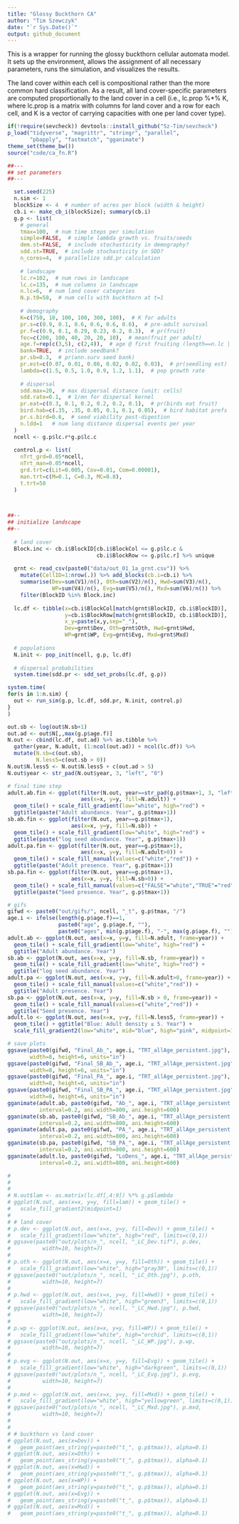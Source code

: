 ```yaml
---
title: "Glossy Buckthorn CA"
author: "Tim Szewczyk"
date: "`r Sys.Date()`"
output: github_document
---
```


This is a wrapper for running the glossy buckthorn cellular automata model. It sets up the environment, allows the assignment of all necessary parameters, runs the simulation, and visualizes the results.

The land cover within each cell is compositional rather than the more common hard classification. As a result, all land cover-specific parameters are computed proportionally to the land cover in a cell (i.e., lc.prop %*% K, where lc.prop is a matrix with columns for land cover and a row for each cell, and K is a vector of carrying capacities with one per land cover type).

```r
if(!require(sevcheck)) devtools::install_github("Sz-Tim/sevcheck")
p_load("tidyverse", "magrittr", "stringr", "parallel", 
       "pbapply", "fastmatch", "gganimate")
theme_set(theme_bw())
source("code/ca_fn.R")
```


```r
##---
## set parameters
##---

  set.seed(225)
  n.sim <- 1
  blockSize <- 4  # number of acres per block (width & height)
  cb.i <- make_cb_i(blockSize); summary(cb.i)
  g.p <- list(
    # general
    tmax=100,  # num time steps per simulation
    simple=FALSE,  # simple lambda growth vs. fruits/seeds
    dem.st=FALSE,  # include stochasticity in demography?
    sdd.st=TRUE,  # include stochasticity in SDD?
    n_cores=4,  # parallelize sdd.pr calculation
    
    # landscape
    lc.r=102,  # num rows in landscape
    lc.c=135,  # num columns in landscape
    n.lc=6,  # num land cover categories
    N.p.t0=50,  # num cells with buckthorn at t=1
    
    # demography
    K=c(750, 10, 100, 100, 300, 100),  # K for adults
    pr.s=c(0.9, 0.1, 0.6, 0.6, 0.6, 0.6),  # pre-adult survival
    pr.f=c(0.9, 0.1, 0.29, 0.23, 0.2, 0.3),  # pr(fruit)
    fec=c(200, 100, 40, 20, 20, 10),  # mean(fruit per adult)
    age.f=rep(c(3,5), c(2,4)),  # age @ first fruiting (length==n.lc | 1)
    bank=TRUE,  # include seedbank?
    pr.sb=0.3,  # pr(ann.surv seed bank)
    pr.est=c(0.07, 0.01, 0.08, 0.02, 0.02, 0.03),  # pr(seedling est)
    lambda=c(1.5, 0.5, 1.0, 0.9, 1.2, 1.1),  # pop growth rate
    
    # dispersal
    sdd.max=20,  # max dispersal distance (unit: cells)
    sdd.rate=0.1,  # 1/mn for dispersal kernel
    pr.eat=c(0.3, 0.1, 0.2, 0.2, 0.2, 0.1),  # pr(birds eat fruit)
    bird.hab=c(.35, .35, 0.05, 0.1, 0.1, 0.05),  # bird habitat prefs
    pr.s.bird=0.6,  # seed viability post-digestion
    n.ldd=1   # num long distance dispersal events per year
  )
  ncell <- g.p$lc.r*g.p$lc.c
  
  control.p <- list(
    nTrt_grd=0.05*ncell,
    nTrt_man=0.05*ncell,
    grd.trt=c(Lit=0.005, Cov=0.01, Com=0.00001),
    man.trt=c(M=0.1, C=0.3, MC=0.8),
    t.trt=50
  )

  

##--
## initialize landscape
##--
  
  # land cover
  Block.inc <- cb.i$BlockID[cb.i$BlockCol <= g.p$lc.c &
                            cb.i$BlockRow <= g.p$lc.r] %>% unique
  
  grnt <- read_csv(paste0("data/out_01_1a_grnt.csv")) %>% 
    mutate(CellID=1:nrow(.)) %>% add_blocks(cb.i=cb.i) %>% 
    summarise(Dev=sum(V1)/n(), Oth=sum(V2)/n(), Hwd=sum(V3)/n(), 
              WP=sum(V4)/n(), Evg=sum(V5)/n(), Mxd=sum(V6)/n()) %>%
    filter(BlockID %in% Block.inc) 
  
  lc.df <- tibble(x=cb.i$BlockCol[match(grnt$BlockID, cb.i$BlockID)],
                  y=cb.i$BlockRow[match(grnt$BlockID, cb.i$BlockID)],
                  x_y=paste(x,y,sep="_"),
                  Dev=grnt$Dev, Oth=grnt$Oth, Hwd=grnt$Hwd,
                  WP=grnt$WP, Evg=grnt$Evg, Mxd=grnt$Mxd)
  
  # populations
  N.init <- pop_init(ncell, g.p, lc.df)
  
  # dispersal probabilities
  system.time(sdd.pr <- sdd_set_probs(lc.df, g.p))
```

```r
system.time(
for(s in 1:n.sim) {
  out <- run_sim(g.p, lc.df, sdd.pr, N.init, control.p)
}
)
```


```r
out.sb <- log(out$N.sb+1)
out.ad <- out$N[,,max(g.p$age.f)]
N.out <- cbind(lc.df, out.ad) %>% as.tibble %>%
  gather(year, N.adult, (1:ncol(out.ad)) + ncol(lc.df)) %>%
  mutate(N.sb=c(out.sb),
         N.less5=c(out.sb > 0))
N.out$N.less5 <- N.out$N.less5 + c(out.ad > 5)
N.out$year <- str_pad(N.out$year, 3, "left", "0")

# final time step
adult.ab.fin <- ggplot(filter(N.out, year==str_pad(g.p$tmax+1, 3, "left", "0")),
                       aes(x=x, y=y, fill=N.adult)) +
  geom_tile() + scale_fill_gradient(low="white", high="red") +
  ggtitle(paste("Adult abundance. Year", g.p$tmax+1))
sb.ab.fin <- ggplot(filter(N.out, year==g.p$tmax+1), 
                    aes(x=x, y=y, fill=N.sb)) +
  geom_tile() + scale_fill_gradient(low="white", high="red") +
  ggtitle(paste("log seed abundance. Year", g.p$tmax+1))
adult.pa.fin <- ggplot(filter(N.out, year==g.p$tmax+1), 
                       aes(x=x, y=y, fill=N.adult>0)) +
  geom_tile() + scale_fill_manual(values=c("white","red")) + 
  ggtitle(paste("Adult presence. Year", g.p$tmax+1))
sb.pa.fin <- ggplot(filter(N.out, year==g.p$tmax+1), 
                    aes(x=x, y=y, fill=N.sb>0)) +
  geom_tile() + scale_fill_manual(values=c("FALSE"="white","TRUE"="red")) +
  ggtitle(paste("Seed presence. Year", g.p$tmax+1))

# gifs
gifwd <- paste0("out/gifs/", ncell, "_t", g.p$tmax, "/")
age.i <- ifelse(length(g.p$age.f)==1, 
                paste0("age", g.p$age.f, ""),
                paste0("ages", min(g.p$age.f), "-", max(g.p$age.f), ""))
adult.ab <- ggplot(N.out, aes(x=x, y=y, fill=N.adult, frame=year)) + 
  geom_tile() + scale_fill_gradient(low="white", high="red") + 
  ggtitle("Adult abundance. Year")
sb.ab <- ggplot(N.out, aes(x=x, y=y, fill=N.sb, frame=year)) + 
  geom_tile() + scale_fill_gradient(low="white", high="red") + 
  ggtitle("log seed abundance. Year")
adult.pa <- ggplot(N.out, aes(x=x, y=y, fill=N.adult>0, frame=year)) + 
  geom_tile() + scale_fill_manual(values=c("white","red")) + 
  ggtitle("Adult presence. Year")
sb.pa <- ggplot(N.out, aes(x=x, y=y, fill=N.sb > 0, frame=year)) + 
  geom_tile() + scale_fill_manual(values=c("white","red")) + 
  ggtitle("Seed presence. Year")
adult.lo <- ggplot(N.out, aes(x=x, y=y, fill=N.less5, frame=year)) +
  geom_tile() + ggtitle("Blue: Adult density ≤ 5. Year") + 
  scale_fill_gradient2(low="white", mid="blue", high="pink", midpoint=1)

# save plots
ggsave(paste0(gifwd, "Final_Ab_", age.i, "TRT_allAge_persistent.jpg"), adult.ab.fin,
       width=8, height=6, units="in")
ggsave(paste0(gifwd, "Final_SB_Ab_", age.i, "TRT_allAge_persistent.jpg"), sb.ab.fin,
       width=8, height=6, units="in")
ggsave(paste0(gifwd, "Final_PA_", age.i, "TRT_allAge_persistent.jpg"), adult.pa.fin,
       width=8, height=6, units="in")
ggsave(paste0(gifwd, "Final_SB_PA_", age.i, "TRT_allAge_persistent.jpg"), sb.pa.fin,
       width=8, height=6, units="in")
gganimate(adult.ab, paste0(gifwd, "Ab_", age.i, "TRT_allAge_persistent.gif"), 
          interval=0.2, ani.width=800, ani.height=600)
gganimate(sb.ab, paste0(gifwd, "SB_Ab_", age.i, "TRT_allAge_persistent.gif"),
          interval=0.2, ani.width=800, ani.height=600)
gganimate(adult.pa, paste0(gifwd, "PA_", age.i, "TRT_allAge_persistent.gif"),
          interval=0.2, ani.width=800, ani.height=600)
gganimate(sb.pa, paste0(gifwd, "SB_PA_", age.i, "TRT_allAge_persistent.gif"),
          interval=0.2, ani.width=800, ani.height=600)
gganimate(adult.lo, paste0(gifwd, "LoDens_", age.i, "TRT_allAge_persistent.gif"),
          interval=0.2, ani.width=800, ani.height=600)

# 
# 
# 
# N.out$lam <- as.matrix(lc.df[,4:9]) %*% g.p$lambda
# ggplot(N.out, aes(x=x, y=y, fill=lam)) + geom_tile() +
#   scale_fill_gradient2(midpoint=1)
# 
# # land cover
# p.dev <- ggplot(N.out, aes(x=x, y=y, fill=Dev)) + geom_tile() + 
#   scale_fill_gradient(low="white", high="red", limits=c(0,1))
# ggsave(paste0("out/plots/n_", ncell, "_LC_Dev.tif"), p.dev,
#          width=10, height=7)
# 
# p.oth <- ggplot(N.out, aes(x=x, y=y, fill=Oth)) + geom_tile() + 
#   scale_fill_gradient(low="white", high="gray30", limits=c(0,1))
# ggsave(paste0("out/plots/n_", ncell, "_LC_Oth.jpg"), p.oth,
#          width=10, height=7)
# 
# p.hwd <- ggplot(N.out, aes(x=x, y=y, fill=Hwd)) + geom_tile() + 
#   scale_fill_gradient(low="white", high="green3", limits=c(0,1))
# ggsave(paste0("out/plots/n_", ncell, "_LC_Hwd.jpg"), p.hwd,
#          width=10, height=7)
# 
# p.wp <- ggplot(N.out, aes(x=x, y=y, fill=WP)) + geom_tile() + 
#   scale_fill_gradient(low="white", high="orchid", limits=c(0,1))
# ggsave(paste0("out/plots/n_", ncell, "_LC_WP.jpg"), p.wp,
#          width=10, height=7)
# 
# p.evg <- ggplot(N.out, aes(x=x, y=y, fill=Evg)) + geom_tile() + 
#   scale_fill_gradient(low="white", high="darkgreen", limits=c(0,1))
# ggsave(paste0("out/plots/n_", ncell, "_LC_Evg.jpg"), p.evg,
#          width=10, height=7)
# 
# p.mxd <- ggplot(N.out, aes(x=x, y=y, fill=Mxd)) + geom_tile() + 
#   scale_fill_gradient(low="white", high="yellowgreen", limits=c(0,1))
# ggsave(paste0("out/plots/n_", ncell, "_LC_Mxd.jpg"), p.mxd,
#          width=10, height=7)
# 
# 
# # buckthorn vs land cover
# ggplot(N.out, aes(x=Dev)) + 
#   geom_point(aes_string(y=paste0("t_", g.p$tmax)), alpha=0.1)
# ggplot(N.out, aes(x=Oth)) + 
#   geom_point(aes_string(y=paste0("t_", g.p$tmax)), alpha=0.1)
# ggplot(N.out, aes(x=Hwd)) + 
#   geom_point(aes_string(y=paste0("t_", g.p$tmax)), alpha=0.1)
# ggplot(N.out, aes(x=WP)) + 
#   geom_point(aes_string(y=paste0("t_", g.p$tmax)), alpha=0.1)
# ggplot(N.out, aes(x=Evg)) + 
#   geom_point(aes_string(y=paste0("t_", g.p$tmax)), alpha=0.1)
# ggplot(N.out, aes(x=Mxd)) + 
#   geom_point(aes_string(y=paste0("t_", g.p$tmax)), alpha=0.1)
```




